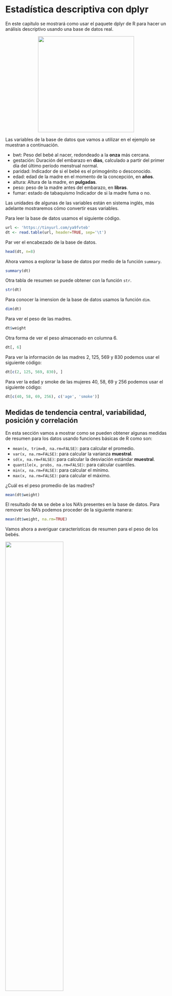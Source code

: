 # Estadística descriptiva con dplyr

En este capítulo se mostrará como usar el paquete dplyr de R para hacer un análisis descriptivo usando una base de datos real.

<p align="center">
  <img src="images/babies.png" width="300">
</p>

Las variables de la base de datos que vamos a utilizar en el ejemplo se muestran a continuación.

- bwt: Peso del bebé al nacer, redondeado a la **onza** más cercana.
- gestación: Duración del embarazo en **días**, calculado a partir del primer día del último período menstrual normal.
- paridad: Indicador de si el bebé es el primogénito o desconocido.
- edad: edad de la madre en el momento de la concepción, en **años**.
- altura: Altura de la madre, en **pulgadas**.
- peso: peso de la madre antes del embarazo, en **libras**.
- fumar: estado de tabaquismo Indicador de si la madre fuma o no.

Las unidades de algunas de las variables están en sistema inglés, más adelante mostraremos cómo convertir esas variables.

Para leer la base de datos usamos el siguiente código.

```r
url <- 'https://tinyurl.com/ya9fvteb'
dt <- read.table(url, header=TRUE, sep='\t')
```

Par ver el encabezado de la base de datos.

```r
head(dt, n=8)
```

Ahora vamos a explorar la base de datos por medio de la función `summary`.

```r
summary(dt)
```

Otra tabla de resumen se puede obtener con la función `str`.

```r
str(dt)
```

Para conocer la imension de la base de datos usamos la función `dim`.

```r
dim(dt)
```

Para ver el peso de las madres.

```r
dt$weight
```

Otra forma de ver el peso almacenado en columna 6.

```r
dt[, 6]
```

Para ver la información de las madres 2, 125, 569 y 830 podemos usar el siguiente código:

```r
dt[c(2, 125, 569, 830), ]
```

Para ver la edad y smoke de las mujeres 40, 58, 69 y 256 podemos usar el siguiente código:

```r
dt[c(40, 58, 69, 256), c('age', 'smoke')]
```

## Medidas de tendencia central, variabilidad, posición y correlación

En esta sección vamos a mostrar como se pueden obtener algunas medidas de resumen para los datos usando funciones básicas de R como son:

- `mean(x, trim=0, na.rm=FALSE)`: para calcular el promedio.
- `var(x, na.rm=FALSE)`: para calcular la varianza **muestral**.
- `sd(x, na.rm=FALSE)`: para calcular la desviación estándar **muestral**.
- `quantile(x, probs, na.rm=FALSE)`: para calcular cuantiles.
- `min(x, na.rm=FALSE)`: para calcular el mínimo.
- `max(x, na.rm=FALSE)`: para calcular el máximo.

¿Cuál es el peso promedio de las madres?

```r
mean(dt$weight)
```

El resultado de `NA` se debe a los NA's presentes en la base de datos. Para remover los NA's podemos proceder de la siguiente manera:

```r
mean(dt$weight, na.rm=TRUE)
```

Vamos ahora a averiguar características de resumen para el peso de los bebés.

![](pesando_bebe.jpg){width=60%}

¿Cual es el peso promedio de los bebés?

```r
mean(dt$bwt)
```

¿Cual es la varianza del peso de los bebés?

```r
var(dt$bwt)
```

¿Cual es la desviación del peso de los bebés?

```r
sd(dt$bwt)
```

¿Cuales son Q1, D4 y P90 para el peso de los bebés?

```r
quantile(dt$bwt, probs=c(0.25, 0.40, 0.90))
```

## Paquete dplyr

El paquete **dplyr** es un paquete que se usa para manejar bases de datos. [En este enlace](https://cran.r-project.org/web/packages/dplyr/index.html) puede consultar la ayuda del paquete y ver la viñetas con ejemplos de las funciones del paquete.

El paquete **dplyr** hace parte de un ecosistema llamado **tidyverse**, el cual es un conjunto de paquetes complementarios utilizados para hacer análisis de datos.

A continuación una figura con algunos de los paquetes de **tidyverse**.

<p align="center">
  <img src="images/tidyverse_logo.png" width="200">
</p>

A continuación se muestra el hexalogo del paquete **dplyr** que vamos a utilizar en esta publicación.

<p align="center">
  <img src="images/dplyr_logo.jpeg" width="200">
</p>

Para usar el paquete **dplyr** podemos cargar a **tidyverse** o directamente a **dplyr** así:

```r
library(dplyr)
```

En el mensaje anterior se aclara que hay unas funciones de **dplyr** que enmarcaran otras funciones de los paquetes **stats** y **base**.

## Pipes en R

En R se tienen dos tipos de operadores pipe:

- `%>%` del paquete **magrittr**.
- `|>` nativo y pertenece a la base de R.

Los operadores pipe sirve para escribir instrucciones de manera secuencial. A continuación vamos a mostrar dos ejemplos de la misma operación usando ambos pipe. 

El objetivo es tomar la base de datos `dt`, extraer la variable `bwt` y al vector o variable resultante calcularle la media con `mean`.

```r
dt %>% pull(bwt) %>% mean  # Usando pipe de magrittr
dt |> pull(bwt) |> mean()  # Usando pipe nativo
```

De la salida anterior vemos que los resultados son idénticos. 

Para ver una comparación de los dos pipe se recomienda ver el siguiente video.

<iframe width="560" height="315" src="https://www.youtube.com/embed/TmSwDAvPX2Q?si=wwqJ-0nPdwLJUyPB" title="YouTube video player" frameborder="0" allow="accelerometer; autoplay; clipboard-write; encrypted-media; gyroscope; picture-in-picture; web-share" allowfullscreen></iframe>

## Estadística descriptiva con dplyr

La función `glimpse` del paquete **dplyr** nos da un resumen de las variables de la base de datos.

```r
glimpse(dt)
```

Vamos a extraer una sola variable con `pull` y luego a calcular la media, varianza y desviación estándar del peso de los bebés.

```r
dt |> pull(bwt) |> mean()
dt |> pull(bwt) |> var()
dt |> pull(bwt) |> sd()
dt |> pull(bwt) |> quantile(probs=c(0.25, 0.40, 0.90))
```

Vamos a calcular las mismas medidas de resumen anteriores pero con escritura secuencial usando el operador pipe `|>` y la función `summarise`.

```r
dt |> summarise(media_peso = mean(bwt),
                varianza_peso = var(bwt),
                desvi_peso = sd(bwt),
                Q1 = quantile(bwt, probs=0.25),
                D4 = quantile(bwt, probs=0.40),
                P90 = quantile(bwt, probs=0.90))
```

Vamos a ver cómo cambian las medidas anteriores cuando diferenciamos por el tipo de embarazo.

```r
dt |> group_by(parity) |> 
  summarise(media_peso = mean(bwt),
            varianza_peso = var(bwt),
            desvi_peso = sd(bwt),
            Q1 = quantile(bwt, probs=0.25),
            D4 = quantile(bwt, probs=0.40),
            P90 = quantile(bwt, probs=0.90),
            n = n())
```

Vamos a ver como cambiar las medidas anteriores cuando diferenciamos por fumar.

```r
dt |> group_by(smoke) |> 
  summarise(media_peso = mean(bwt),
            varianza_peso = var(bwt),
            desvi_peso = sd(bwt),
            Q1 = quantile(bwt, probs=0.25),
            D4 = quantile(bwt, probs=0.40),
            P90 = quantile(bwt, probs=0.90),
            n = n())
```

Vamos a ver como cambiar las medidas anteriores cuando diferenciamos por el tipo de embarazo y fumar.

```r
dt |> group_by(parity, smoke) |> 
  summarise(media_peso = mean(bwt),
            varianza_peso = var(bwt),
            desvi_peso = sd(bwt),
            Q1 = quantile(bwt, probs=0.25),
            D4 = quantile(bwt, probs=0.40),
            P90 =quantile(bwt, probs=0.90),
            n = n())
```

Calculando la correlación entre peso bebe y peso madre.

```r
dt |> select(bwt, weight) |> cor()
```

Como hay NA en alguna de las variables vamos a agregar `use='complete.obs'` para obtener la correlación.

```r
dt |> select(bwt, weight) |> cor(use='complete.obs')
```

De la salida anterior vemos que la correlación lineal de Pearson entre ambas variables es 0.1541.

## Creando nuevas variables

En esta sección vamos a mostrar cómo crear nuevas variables a partir de variables ya existentes en la base de datos.

Vamos a transformar la altura y el peso de la madre al [sistema internacional de unidades](https://es.wikipedia.org/wiki/Sistema_Internacional_de_Unidades).

```r
dt |> mutate(height_mt = height * 0.0254,
             weight_kg = weight * 0.453592) -> dt

head(dt, n=4)
```

Ahora vamos a calcular el IMC con las nuevas variables así:

```r
dt |> mutate(imc = weight_kg / height_mt^2) -> dt

dt |> head(n=4)
```

De la salida anterior vemos la nueva base de datos con las tres nuevas variables creadas con `mutate`.

## Tablas de frecuencia

Vamos a una la variable de clasificación según peso. Recien nacidos con pesos inferiores a 100 onzas son considerados livianos, aquellos con pesos entre 100 (inclusive) y 140 son aceptables y con pesos de 140 o más se consideran sanos. 

```r
dt |> mutate(clasi = cut(bwt, 
                         breaks=c(-Inf, 100, 140, Inf),
                         labels=c("Liviano","Aceptable","Sano"),
                         include.lowest = TRUE)) -> dt
```

Tabla de frecuencia absoluta para clasificación.

```r
dt |> pull(clasi) |> 
  table()
```

Tabla de frecuencia relativa para clasificación.

```r
dt |> pull(clasi) |> 
  table() |> 
  prop.table() |> 
  round(digits=4)
```

Tabla de frecuencia absoluta para fumar y clasificación.

```r
dt |> select(smoke, clasi) |> 
  table() |> 
  addmargins()
```

Tabla de frecuencia relativa para fumar y clasificación.

```r
dt |> select(smoke, clasi) |> 
  table() |> 
  prop.table()
```

Tabla de frecuencia relativa por __columnas__ para fumar y clasificación.

```r
dt |> select(smoke, clasi) |> 
  table() |> 
  prop.table(margin=2)
```

## Gráficos

En esta sección se mostrará como crear algunos gráficos básicos. Para más detalles de como construir otros gráficos se recomienda consultar el libro [Gráficos con R](https://fhernanb.github.io/Graficos-con-R/).

Boxplot para el peso de los bebés.

```r
boxplot(dt$bwt, las=1, col="darkorchid1", 
        ylab="Peso del bebe (onzas)")
```

Boxplot horizontal para el peso de los bebés.

```r
boxplot(dt$bwt, las=1, col="darkseagreen2",
        horizontal=TRUE,
        xlab="Peso del bebe (onzas)")
```

Boxplot para el peso de los bebés diferenciando por la variable smoke.

```r
boxplot(dt$bwt ~ dt$smoke, las=1)
```

Editando el boxplot para obtener una mejor apariencia.

```r
boxplot(dt$bwt ~ dt$smoke, las=1, 
        col=c("dodgerblue", "hotpink2"),
        main='Babies weight given smoke status',
        xlab='Does the mother smoke?',
        ylab='Weight (ounces)')
```

¿Como cambiar Not y Yes de smoke para colocar el gráfico en español?

```r
dt$fuma <- ifelse(dt$smoke == 'Not', 'No', 'Si')
```

Boxplot en español

```r
boxplot(dt$bwt ~ dt$fuma, las=1,
        xlab='¿Fuma la madre?',
        ylab='Peso del bebe (onzas)', las=1)
```

¿Cual es la relación entre peso del bebe y de la madre?

```r
plot(x=dt$weight, y=dt$bwt,
     xlab='Peso de la madre (libras)',
     ylab='Peso del bebe (onzas)', las=1)
```

Diagrama de dispersión entre pesos diferenciando por fumar

```r
dt2 <- na.omit(dt)

plot(x=dt2$weight, y=dt2$bwt, pch=20, las=1,
     xlab='Peso de la madre (libras)',
     ylab='Peso del bebe (onzas)',
     col=as.factor(dt2$smoke))

legend('bottomright', legend=c('No', 'Si'),
       pch=20, col=1:2)
```

Para ver la relación entre el peso de la madre y la edad de la madre.

```r
plot(dt$age, dt$weight, pch=20, col="tomato", las=1,
     xlab="Edad de la madre",
     ylab="Peso de la madre")
```

